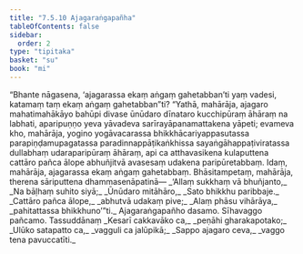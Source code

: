 ```yaml
---
title: "7.5.10 Ajagaraṅgapañha"
tableOfContents: false
sidebar:
  order: 2
type: "tipitaka"
basket: "su"
book: "mi"
---
```



<DynamicBreadcrumb />

<Division number="274" book="mi">

<Paragraph number="1928" book="mi">
“Bhante nāgasena, ‘ajagarassa ekaṃ aṅgaṃ gahetabban’ti yaṃ vadesi, katamaṃ taṃ ekaṃ aṅgaṃ gahetabban”ti? “Yathā, mahārāja, ajagaro mahatimahākāyo bahūpi divase ūnūdaro dīnataro kucchipūraṃ āhāraṃ na labhati, aparipuṇṇo yeva yāvadeva sarīrayāpanamattakena yāpeti; evameva kho, mahārāja, yogino yogāvacarassa bhikkhācariyappasutassa parapiṇḍamupagatassa paradinnappāṭikaṅkhissa sayaṅgāhappaṭiviratassa dullabhaṃ udaraparipūraṃ āhāraṃ, api ca atthavasikena kulaputtena cattāro pañca ālope abhuñjitvā avasesaṃ udakena paripūretabbaṃ. Idaṃ, mahārāja, ajagarassa ekaṃ aṅgaṃ gahetabbaṃ. Bhāsitampetaṃ, mahārāja, therena sāriputtena dhammasenāpatinā—
</Paragraph>

<Paragraph number="1929" type="verses" book="mi">
_‘Allaṃ sukkhaṃ vā bhuñjanto,_  
_Na bāḷhaṃ suhito siyā;_  
_Ūnūdaro mitāhāro,_  
_Sato bhikkhu paribbaje._  

</Paragraph>

<Paragraph number="1930" type="verses" book="mi">
_Cattāro pañca ālope,_  
_abhutvā udakaṃ pive;_  
_Alaṃ phāsu vihārāya,_  
_pahitattassa bhikkhuno’”ti._  


</Paragraph>
</Division>

<Paragraph number="1931" type="center" book="mi">
Ajagaraṅgapañho dasamo.



</Paragraph>

<Paragraph number="1932" type="center" book="mi">
Sīhavaggo pañcamo.



</Paragraph>

<Paragraph number="1933" type="center" book="mi">
Tassuddānaṃ


</Paragraph>

<Paragraph number="1934" type="verses" book="mi">
_Kesarī cakkavāko ca,_  
_peṇāhi gharakapotako;_  
_Ulūko satapatto ca,_  
_vagguli ca jalūpikā;_  
_Sappo ajagaro ceva,_  
_vaggo tena pavuccatīti._
</Paragraph>